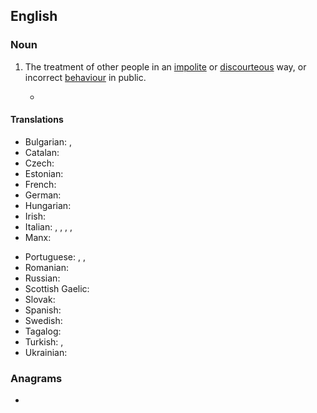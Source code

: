 ==English==

===Noun===
{{en-plural noun}}

# The treatment of other people in an [[impolite]] or [[discourteous]] way, or incorrect [[behaviour]] in public.
#: {{ux|en|In some cultures, it is considered to be '''bad manners''' to talk with your mouth full.}}
#: {{ant|en|good manners}}
#* {{quote-book
|en
|year=1978
|last=Nixon
|first=Richard
|authorlink=Richard Nixon
|title=RN: the Memoirs of Richard Nixon
|url=https://archive.org/details/rnmemoirsofricha00nixo/
|publisher=Grosset & Dunlap
|ISBN=0-448-14374-7
|LCCN=77-87793
|OCLC=760525066
|OL=7561812M
|page=288
|pageurl=https://archive.org/details/rnmemoirsofricha00nixo/page/288/
|text=We walked out into the sunlight and rode from the church to Rose Hills Memorial Park. My mother was buried in the family plot, alongside my father, my brothers Arthur and Harold, her mother and father, and her sister Elizabeth, who died of cancer. Only one reporter had the '''bad manners''' to stick a microphone in my face and ask how I felt. I just walked past him.}}

====Translations====
{{trans-top|treatment of other people in an impolite or discourteous way}}
* Bulgarian: {{t+|bg|неучти́вост|f}}, {{t|bg|невъзпи́таност|f}}
* Catalan: {{t|ca|mala educació|f}}
* Czech: {{t|cs|špatné chování}}
* Estonian: {{t|et|halvad kombed}}
* French: {{t+|fr|mauvaises manières|f-p}}
* German: {{t|de|schlechte Manieren|f-p}}
* Hungarian: {{t+|hu|neveletlenség}}
* Irish: {{t|ga|drochmhúineadh|m}}
* Italian: {{t+|it|maleducazione|f}}, {{t+|it|scorrettezza|f}}, {{t+|it|sgarbataggine|f}}, {{t+|it|sgarbatezza|f}}, {{t+|it|villania|f}}
* Manx: {{t|gv|neuchooyrtoilid|m}}
{{trans-mid}}
* Portuguese: {{t|pt|falta de educação|f}}, {{t|pt|má educação|f}}, {{t|pt|maus modos|m-p}}
* Romanian: {{t|ro|lipsă de maniere|f}}
* Russian: {{t+|ru|моветон|m-in}} {{q|dated}}
* Scottish Gaelic: {{t|gd|mì-mhodh|m}}
* Slovak: {{t|sk|nevychovanosť|f}}
* Spanish: {{t|es|falta de educación|f}}
* Swedish: {{t+|sw|oskick|n}}
* Tagalog: {{t|tl|gamol|alt=gamól}}
* Turkish: {{t|tk|edepsizlik}}, {{t|tk|terbiyesizlik}}
* Ukrainian: {{t|uk|неви́хованість|f-in}}
{{trans-bottom}}

===Anagrams===
* {{anagrams|en|a=aabdemnnrs|brand names|brand-names|brandnames|name brands}}